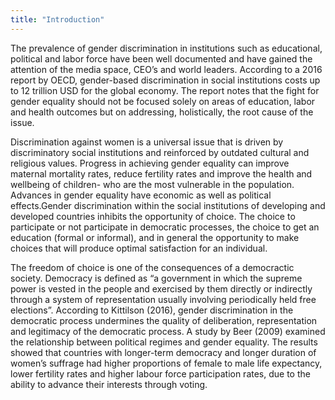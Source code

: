 ```yaml
---
title: "Introduction"
---
```


The prevalence of gender discrimination in institutions such as educational, political and labor force have been well documented and have gained the attention of the media space, CEO’s and world leaders. According to a 2016 report by OECD, gender-based discrimination in social institutions costs up to 12 trillion USD for the global economy. The report notes that the fight for gender equality should not be focused solely on areas of education, labor and health outcomes but on addressing, holistically, the root cause of the issue. 

Discrimination against women is a universal issue that is driven by discriminatory social institutions and reinforced by outdated cultural and religious values. Progress in achieving gender equality can improve maternal mortality rates, reduce fertility rates and improve the health and wellbeing of children- who are the most vulnerable in the population. Advances in gender equality have economic as well as political effects.Gender discrimination within the social institutions of developing and developed countries inhibits the opportunity of choice. The choice to participate or not participate in democratic processes, the choice to get an education (formal or informal), and in general the opportunity to make choices that will produce optimal satisfaction for an individual. 

The freedom of choice is one of the consequences of a democractic society. Democracy is defined as “a  government  in which the supreme power is vested in the people and exercised by them directly or indirectly through a system of representation usually involving periodically  held free elections”. According to Kittilson (2016), gender discrimination in the democratic process undermines the quality of deliberation, representation and legitimacy of the democratic process. A study by Beer (2009) examined the relationship between political regimes and gender equality. The results showed that countries with longer-term democracy and longer duration of women’s suffrage had higher proportions of female to male life expectancy, lower fertility rates and higher labour force participation rates, due to the ability to advance their interests through voting.

